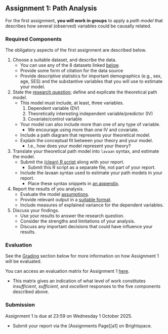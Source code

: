 ## Assignment 1: Path Analysis {- #a1}

For the first assignment, **you will work in groups** to apply a *path model* that describes how several (observed)
variables could be causally related. 

### Required Components {- #a1_components}

The obligatory aspects of the first assignment are described below.

1. Choose a suitable dataset, and describe the data.
   - You can use any of the 8 datasets linked [below](#data_options).
   - Provide some form of citation for the data source
   - Provide descriptive statistics for important demographics (e.g., sex, age, SES) and the substantive variables that
   you will use to estimate your model.
1. State the [research question](#rq); define and explicate the theoretical path model.
   - This model must include, at least, three variables.
      1. Dependent variable (DV)
      1. Theoretically interesting independent variable/predictor (IV)
      1. Covariate/control variable
   - Your model can also include more than one of any type of variable.
      - We encourage using more than one IV and covariate.
   - Include a path diagram that represents your theoretical model.
   - Explain the conceptual fit between your theory and your model.
      - I.e., how does your model represent your theory?
1. Translate your theoretical path model into `lavaan` syntax, and estimate the 
model.
   - Submit the [(clean) R script](#analysis_script) along with your report.
      - Submit this R script as a separate file, not part of your report.
   - Include the lavaan syntax used to estimate your path models in your report.
      - Place these syntax snippets in [an appendix](#formatting).
1. Report the results of you analysis.
   - Evaluate the model [assumptions](#model_assumptions).
   - Provide relevant output in a [suitable format](#reporting_standards).
   - Include measures of explained variance for the dependent variables.
1. Discuss your findings.
   - Use your results to answer the research question.
   - Consider the strengths and limitations of your analysis.
   - Discuss any important decisions that could have influence your results.

### Evaluation {-}

See the [Grading](grading.html) section below for more information on how Assignment 1 will be evaluated.

You can access an evaluation matrix for Assignment 1 [here](assets/assignments/a1_guidelines.pdf).

- This matrix gives an indication of what level of work constitutes *insufficient*, *sufficient*, and *excellent*
responses to the five components described above.

### Submission {-}

Assignment 1 is due at 23:59 on Wednesday 1 October 2025.

- Submit your report via the [Assignments Page][a1] on Brightspace.
